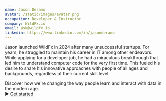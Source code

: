 ```yaml
---
name: Jason Deramo
avatar: /static/images/avatar.png
occupation: Developer & Instructor
company: WildFx.io
email: ask@wildfx.io
linkedin: https://www.linkedin.com/in/jasonderamo
---
```


Jason launched WildFx in 2024 after many unsuccessful startups. For years, he struggled to maintain his career in IT among other endeavors. While applying for a developer job, he had a miraculous breakthrough that led him to understand computer code for the very first time. This fueled his desire to share his innovative approaches with people of all ages and backgrounds, regardless of their current skill level.

Discover how we're changing the way people learn and interact with data in the modern age.<br /> ► <a href="https://www.wildfx.io/blog/code-of-the-lion">Get started</a>
